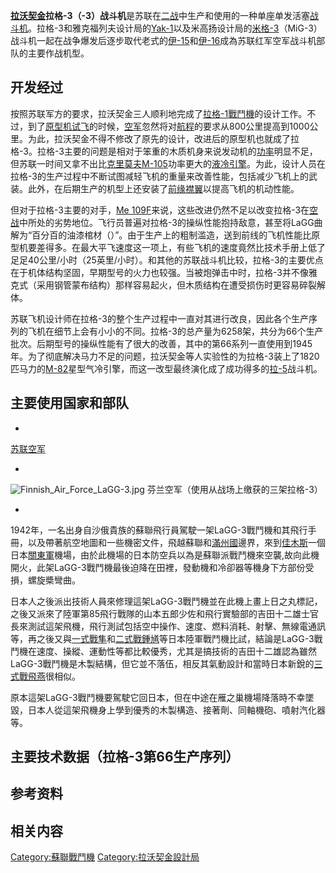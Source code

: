 {{infobox Aircraft
  |name = 拉格-3<br/>LaGG-3
  |type = [[战斗机|战斗机]]
  |manufacturer = [[拉沃契金设计局|拉沃契金设计局]]
  |image = Image:ЦМ ВОВ. Истребитель ЛаГГ-3 (СССР).jpg
  |caption = 保存至今的拉格-3
  |designer =
  |first flight = 1940年3月28日
  |introduced = 1941年
  |retired =
  |status =
  |primary user = {{USSR}}
  |more users =
  |produced = 1941-1942
  |number built = 6258架
  |unit cost =
  |variants with their own articles = [[La-5|La-5]]}}
'''[[拉沃奇金设计局|拉沃契金]]拉格-3（{{lang|ru|Лавочкин-Горбунов-Гудков ЛаГГ}}-3）战斗机'''是苏联在[[二战|二战]]中生产和使用的一种单座单发活塞[[战斗机|战斗机]]。拉格-3和雅克福列夫设计局的[[Yak-9|Yak-1]]以及米高扬设计局的[[米格-3战斗机|米格-3]]（MiG-3）战斗机一起在战争爆发后逐步取代老式的[[伊-15|伊-15]]和[[伊-16|伊-16]]成為苏联红军空军战斗机部队的主要作战机型。

== 开发经过 ==
按照苏联军方的要求，拉沃契金三人顺利地完成了[[拉格-1戰鬥機|拉格-1戰鬥機]]的设计工作。不过，到了[[原型机|原型机]][[试飞|试飞]]的时候，[[苏联空军|空军]]忽然将对[[航程|航程]]的要求从800公里提高到1000公里。为此，拉沃契金不得不修改了原先的设计，改进后的原型机也就成了拉格-3。拉格-3主要的问题是相对于笨重的木质机身来说发动机的[[功率|功率]]明显不足，但苏联一时间又拿不出比[[克里莫夫M-105|克里莫夫M-105]]功率更大的[[液冷引擎|液冷引擎]]。为此，设计人员在拉格-3的生产过程中不断试图减轻飞机的重量来改善性能，包括减少飞机上的武装。此外，在后期生产的机型上还安装了[[前缘襟翼|前缘襟翼]]以提高飞机的机动性能。

但对于拉格-3主要的对手，[[Bf_109|Me 109F]]来说，这些改进仍然不足以改变拉格-3在[[空战|空战]]中所处的劣势地位。飞行员普遍对拉格-3的操纵性能抱持敌意，甚至将LaGG曲解为“百分百的油漆棺材（{{lang|ru|'''ла'''кированный '''г'''арантированный '''г'''роб }}）”。由于生产上的粗制滥造，送到前线的飞机性能比原型机要差得多。在最大平飞速度这一项上，有些飞机的速度竟然比技术手册上低了足足40公里/小时（25英里/小时）。和其他的苏联战斗机比较，拉格-3的主要优点在于机体结构坚固，早期型号的火力也较强。当被炮弹击中时，拉格-3并不像雅克式（采用钢管蒙布结构）那样容易起火，但木质结构在遭受损伤时更容易碎裂解体。

苏联飞机设计师在拉格-3的整个生产过程中一直对其进行改良，因此各个生产序列的飞机在细节上会有小小的不同。拉格-3的总产量为6258架，共分为66个生产批次。后期型号的操纵性能有了很大的改善，其中的第66系列一直使用到1945年。为了彻底解决马力不足的问题，拉沃契金等人实验性的为拉格-3装上了1820匹马力的[[M-82|M-82]]星型气冷引擎，而这一改型最终演化成了成功得多的[[拉-5|拉-5]]战斗机。

== 主要使用国家和部队 ==
* {{flag|USSR}}
[[苏联空军|苏联空军]]
* {{flag|Finland}} 
[[File:Finnish_Air_Force_LaGG-3.jpg|thumb]]
芬兰空军（使用从战场上缴获的三架拉格-3）
* {{JPN}}
1942年，一名出身自沙俄貴族的蘇聯飛行員駕駛一架LaGG-3戰鬥機和其飛行手冊，以及帶著航空地圖和一些機密文件，飛越蘇聯和[[滿州國|滿州國]]邊界，來到[[佳木斯|佳木斯]]一個日本[[關東軍|關東軍]]機場，由於此機場的日本防空兵以為是蘇聯派戰鬥機來空襲,故向此機開火，此架LaGG-3戰鬥機最後迫降在田裡，發動機和冷卻器等機身下方部份受損，螺旋槳彎曲。

日本人之後派出技術人員來修理這架LaGG-3戰鬥機並在此機上畫上日之丸標記，之後又派來了陸軍第85飛行戰隊的山本五郎少佐和飛行實驗部的吉田十二雄士官長來測試這架飛機，飛行測試包括空中操作、速度、燃料消耗、射擊、無線電通訊等，再之後又與[[一式戰鬥機|一式戰隼]]和[[二式單座戰鬥機|二式戰鍾馗]]等日本陸軍戰鬥機比試，結論是LaGG-3戰鬥機在速度、操縱、運動性等都比較優秀，尤其是搞技術的吉田十二雄認為雖然LaGG-3戰鬥機是木製結構，但它並不落伍，相反其氣動設計和當時日本新銳的[[三式戰鬥機|三式戰飛燕]]很相似。

原本這架LaGG-3戰鬥機要駕駛它回日本，但在中途在雁之巢機場降落時不幸墜毀，日本人從這架飛機身上學到優秀的木製構造、接著劑、同軸機砲、噴射汽化器等。

== 主要技术数据（拉格-3第66生产序列） ==
{{aircraft specification|
|plane or copter?=plane
|jet or prop?=prop
|ref=Jane’s Fighting Aircraft of World War II<ref name=jane> Jane's ,The LaGG-3 ,p.194-195</ref>
[[File:LaGG-3.svg|thumb]]
|crew = 一人
|length main = 8.81米
|length alt = 28英尺11英寸
|span main = 9.80米
|span alt = 32英尺1.75英寸
|height main = 2.54米
|height alt = 8英尺4英寸
|area main = 17.4平方米
|area alt = 188平方英尺
|empty weight main = 2,205公斤
|empty weight alt = 4,851磅
|loaded weight main = 2,620公斤
|loaded weight alt = 5,764磅
|max takeoff weight main = 3,190公斤
|max takeoff weight alt = 7,018磅
|engine (prop) = [[克里莫夫M-105|克里莫夫M-105]]
|type of prop = V型12缸液冷引擎
|number of props = 一副
|power main = 924千瓦
|power alt = 1,260马力
|max speed main = 575公里/小时
|max speed alt = 357英里/小时
|range main = 1000公里
|range alt = 621英里
|ceiling main = 9,700米
|ceiling alt = 31,825英尺
|climb rate main = 14.9米/秒
|climb rate alt = 2,926英尺/分钟
|loading main = 150公斤/平方米
|loading alt = 31磅/平方英尺
|power/mass main = 350瓦/公斤
|power/mass alt = 0.21马力/磅
|armament=
* 2× 12.7毫米（0.50英寸）[[UB航空機槍|别列津BS]]机枪
* 1× 20毫米[[ShVAK机炮|ShVAK机炮]]
* 6× [[RS-82_rocket|RS-82]]或RS-132无制导火箭弹 
}}

== 参考资料 ==
<references/>

== 相关内容 ==
{{Commons|Category:Lavochkin LaGG-3}}
{{aircontent
|related=
* [[拉格-1戰鬥機|拉格-1戰鬥機]]
* [[拉-5|拉-5]]戰鬥機
* [[拉-7|拉-7]]戰鬥機
* [[雅克-9|雅克-9]]戰鬥機

|similar aircraft=
* [[P-40戰鷹戰鬥機|P-40戰鷹戰鬥機]]
* [[三式戰鬥機|三式戰飛燕]]
* [[Bf_109|Bf 109]]
* [[噴火戰鬥機|噴火]]

|sequence=
[[Lavochkin-Gorbunov-Goudkov_LaGG-1|拉格-1]] - '''拉格-3''' - [[拉-5|拉-5]]戰鬥機 - [[拉-7|拉-7]]戰鬥機 - [[拉-9战斗机|拉-9]]

|lists=

}}

[[Category:蘇聯戰鬥機|Category:蘇聯戰鬥機]]
[[Category:拉沃契金設計局|Category:拉沃契金設計局]]